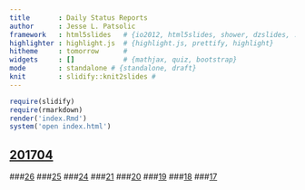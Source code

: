 ```yaml
---
title       : Daily Status Reports
author      : Jesse L. Patsolic
framework   : html5slides   # {io2012, html5slides, shower, dzslides, ...}
highlighter : highlight.js  # {highlight.js, prettify, highlight}
hitheme     : tomorrow      # 
widgets     : []            # {mathjax, quiz, bootstrap}
mode        : standalone # {standalone, draft}
knit        : slidify::knit2slides #
---
```


```r
require(slidify)
require(rmarkdown)
render('index.Rmd')
system('open index.html')
```

## [201704](./201704/26/miniReport.html)
###[26](./201704/26/miniReport.html)
###[25](./201704/25/miniReport.html)
###[24](./201704/24/miniReport.html)
###[21](./201704/21/miniReport.html)
###[20](./201704/20/miniReport.html)
###[19](./201704/19/miniReport.html)
###[18](./201704/18/miniReport.html)
###[17](./201704/17/miniReport.html)



